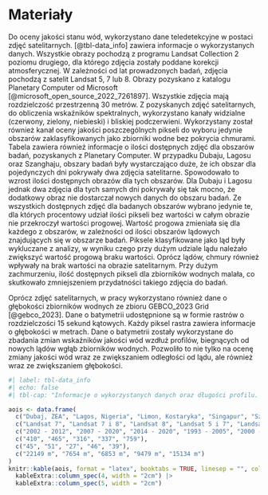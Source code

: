 # Materiały {#sec-materialy}

Do oceny jakości stanu wód, wykorzystano dane teledetekcyjne w postaci zdjęć satelitarnych.
[@tbl-data_info] zawiera informacje o wykorzystanych danych.
Wszystkie obrazy pochodzą z programu Landsat Collection 2 poziomu drugiego, dla którego zdjęcia zostały poddane korekcji atmosferycznej.
W zależności od lat prowadzonych badań, zdjęcia pochodzą z satelit Landsat 5, 7 lub 8.
Obrazy pozyskano z katalogu Planetary Computer od Microsoft [@microsoft_open_source_2022_7261897].
Wszystkie zdjęcia mają rozdzielczość przestrzenną 30 metrów.
Z pozyskanych zdjęć satelitarnych, do obliczenia wskaźników spektralnych, wykorzystano kanały widzialne (czerwony, zielony, niebieski) i bliskiej podczerwieni.
Wykorzystany został również kanał oceny jakości poszczególnych pikseli do wyboru jedynie obszarów zaklasyfikowanych jako zbiorniki wodne bez pokrycia chmurami.
Tabela zawiera również informacje o ilości dostępnych zdjęć dla obszarów badań, pozyskanych z Planetary Computer.
W przypadku Dubaju, Lagosu oraz Szanghaju, obszary badań były wystarczająco duże, że ich obszar dla pojedynczych dni pokrywały dwa zdjęcia satelitarne.
Spowodowało to wzrost ilości dostępnych obrazów dla tych obszarów.
Dla Dubaju i Lagosu jednak dwa zdjęcia dla tych samych dni pokrywały się tak mocno, że dodatkowy obraz nie dostarczał nowych danych do obszaru badań. 
Ze wszystkich dostępnych zdjęć dla badanych obszarów wybrano jedynie te, dla których procentowy udział ilości pikseli bez wartości w całym obrazie nie przekroczył wartości progowej.
Wartość progowa zmieniała się dla każdego z obszarów, w zależności od ilości obszarów lądowych znajdujących się w obszarze badań.
Piksele klasyfikowane jako ląd były wykluczane z analizy, w wyniku czego przy dużym udziale lądu należało zwiększyć wartość progową braku wartości.
Oprócz lądów, chmury również wpływały na brak wartości na obrazie satelitarnym.
Przy dużym zachmurzeniu, ilość dostępnych pikseli dla zbiorników wodnych malała, co skutkowało zmniejszeniem przydatności takiego zdjęcia do badań.

Oprócz zdjęć satelitarnych, w pracy wykorzystano również dane o głębokości zbiorników wodnych ze zbioru GEBCO_2023 Grid [@gebco_2023].
Dane o batymetrii udostępnione są w formie rastrów o rozdzielczości 15 sekund kątowych.
Każdy piksel rastra zawiera informacje o głębokości w metrach.
Dane o batymetrii zostały wykorzystane do zbadania zmian wskaźników jakości wód wzdłuż profilów, biegnących od nowych lądów wgłąb zbiorników wodnych.
Pozwoliło to nie tylko na ocenę zmiany jakości wód wraz ze zwiększaniem odległości od lądu, ale również wraz ze zwiększaniem głębokości.
```r
#| label: tbl-data_info
#| echo: false
#| tbl-cap: "Informacje o wykorzystanych danych oraz długości profilu. W tabeli podano lata, dla których pozyskano obrazy satelitarne. Zawarto także ilość dostępnych zdjęć, oraz ile z nich zostało wykorzystane w badaniach. Umieszczono również informacje o rodzaju satelity, które wykonały zdjęcia. W tabeli zawarto również długość profilu w metrach, wzdłuż którego próbkowano wartości wskaźników spektralnych oraz głębokości zbiornika."

aois <- data.frame(
  c("Dubaj, ZEA", "Lagos, Nigeria", "Limon, Kostaryka", "Singapur", "Szanghaj, Chiny"),
  c("Landsat 7", "Landsat 7 i 8", "Landsat 8", "Landsat 5 i 7", "Landsat 7"),
  c("2002 - 2012", "2007 - 2020", "2014 - 2020", "1993 - 2005", "2000 - 2008"),
  c("410", "465", "316", "337", "759"),
  c("45", "51", "27", "46", "39"),
  c("22149 m", "7654 m", "6853 m", "9479 m", "15134 m")
)
knitr::kable(aois, format = "latex", booktabs = TRUE, linesep = "", col.names = c("obszar badań", "satelita", "okres badań", "dostępne zdjęcia", "wybrane zdjęcia", "długość profilu"))  |> 
  kableExtra::column_spec(4, width = "2cm") |>  
  kableExtra::column_spec(5, width = "2cm")
```
